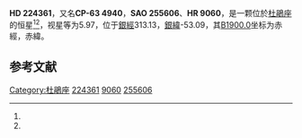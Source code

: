 {{Starbox begin
| name = HD 224361
}}
{{Starbox observe
| epoch = [[J2000.0|J2000.0]]
| constell = [[杜鵑座|杜鵑座]]<ref name=SIMBAD>{{cite web
 | url=http://simbad.u-strasbg.fr/simbad/sim-id?Ident=HR+9060
 | title =Pulsating variable Star
 | publisher=Centre de Données astronomiques de Strasbourg
 | work=SIMBAD
 | accessdate=2012-07-13}}</ref><ref name=DATA>{{cite web
 | url=http://vizier.u-strasbg.fr/viz-bin/VizieR-5?-out.add=.&-source=5050&-corr=PK=HR&-out.max=9999&HR=9060
 | title =VizieR Detailed Page
 | accessdate=2012-07-13}}</ref>
| 星官 = 
| ra = {{RA|23|57|19.9}}<ref name=SIMBAD /><ref name=DATA />
| dec = {{DEC|-62|57|23}}<ref name=SIMBAD /><ref name=DATA />
| appmag_v = 5.97<ref name=SIMBAD /><ref name=DATA />
}}
{{Starbox character
| class = A1IV<ref name=SIMBAD /><ref name=DATA />
| b-v = 0.11<ref name=SIMBAD /><ref name=DATA />
| u-b = 0.1<ref name=SIMBAD /><ref name=DATA />
| r-i = <ref name=SIMBAD /><ref name=DATA />
| variable = 
}}
{{Starbox astrometry
| radial_v = 0.1
| prop_mo_ra = -13
| parallax = 
| p_error = 
}}
{{Starbox catalog
| names =CP-63 4940，[[SAO星表|SAO]] 255606，[[HD星表|HD]] 224361，[[HR星表|HR]] 9060}}
{{Starbox reference |Simbad=HR+9060}}
{{Starbox end}}

'''HD 224361'''，又名'''CP-63 4940'''，'''SAO 255606'''、'''HR 9060'''，是一颗位於[[杜鵑座|杜鵑座]]的恒星<ref name=SIMBAD /><ref name=DATA />，视星等为5.97，位于[[銀道座標系|銀經]]313.13，[[銀道座標系|銀緯]]-53.09，其[[B1900.0|B1900.0]]坐标为赤經{{RA|23|52|5.1}}，赤緯{{DEC|-63|-53.09|50}}。

== 参考文献 ==
{{reflist}}

{{star-stub}}

[[Category:杜鵑座|Category:杜鵑座]]
[[Category:HD和HDE天體|224361]]
[[Category:HR天體|9060]]
[[Category:SAO天體|255606]]